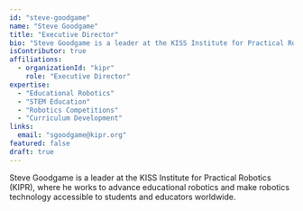 ```yaml
---
id: "steve-goodgame"
name: "Steve Goodgame"
title: "Executive Director"
bio: "Steve Goodgame is a leader at the KISS Institute for Practical Robotics (KIPR), where he works to advance educational robotics and make robotics technology accessible to students and educators worldwide."
isContributor: true
affiliations:
  - organizationId: "kipr"
    role: "Executive Director"
expertise:
  - "Educational Robotics"
  - "STEM Education"
  - "Robotics Competitions"
  - "Curriculum Development"
links:
  email: "sgoodgame@kipr.org"
featured: false
draft: true
---
```


Steve Goodgame is a leader at the KISS Institute for Practical Robotics (KIPR), where he works to advance educational robotics and make robotics technology accessible to students and educators worldwide.
